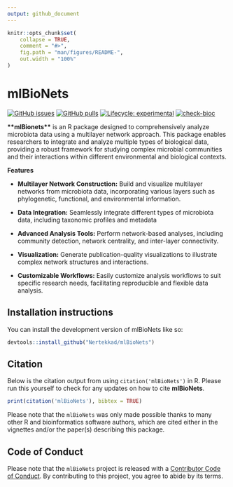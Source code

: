 ```yaml
---
output: github_document
---
```


<!-- README.md is generated from README.Rmd. Please edit that file -->

```r
knitr::opts_chunk$set(
    collapse = TRUE,
    comment = "#>",
    fig.path = "man/figures/README-",
    out.width = "100%"
)
```

# mlBioNets

<!-- badges: start -->

[![GitHub issues](https://img.shields.io/github/issues/Nertekkad/mlBioNets)](https://github.com/Nertekkad/mlBioNets/issues) [![GitHub pulls](https://img.shields.io/github/issues-pr/Nertekkad/mlBioNets)](https://github.com/Nertekkad/mlBioNets/pulls)
[![Lifecycle: experimental](https://img.shields.io/badge/lifecycle-experimental-orange.svg)](https://lifecycle.r-lib.org/articles/stages.html#experimental)
[![check-bioc](https://github.com/Nertekkad/mlBioNets/actions/workflows/check-bioc.yml/badge.svg)](https://github.com/Nertekkad/mlBioNets/actions/workflows/check-bioc.yml)
<!-- badges: end -->

**\*\*mlBionets\*\*** is an R package designed to comprehensively analyze microbiota data using a multilayer network approach. This package enables researchers to integrate and analyze multiple types of biological data, providing a robust framework for studying complex microbial communities and their interactions within different environmental and biological contexts.

**Features**

-   **Multilayer Network Construction:** Build and visualize multilayer networks from microbiota data, incorporating various layers such as phylogenetic, functional, and environmental information.

-   **Data Integration:** Seamlessly integrate different types of microbiota data, including taxonomic profiles and metadata

-   **Advanced Analysis Tools:** Perform network-based analyses, including community detection, network centrality, and inter-layer connectivity.

-   **Visualization:** Generate publication-quality visualizations to illustrate complex network structures and interactions.

-   **Customizable Workflows:** Easily customize analysis workflows to suit specific research needs, facilitating reproducible and flexible data analysis.

## Installation instructions

You can install the development version of mlBioNets like so:

```r
devtools::install_github("Nertekkad/mlBioNets")
```

## Citation

Below is the citation output from using `citation('mlBioNets')` in R. Please run this yourself to check for any updates on how to cite **mlBioNets**.

```r
print(citation('mlBioNets'), bibtex = TRUE)
```

Please note that the `mlBioNets` was only made possible thanks to many other R and bioinformatics software authors, which are cited either in the vignettes and/or the paper(s) describing this package.

## Code of Conduct

Please note that the `mlBioNets` project is released with a [Contributor Code of Conduct](http://bioconductor.org/about/code-of-conduct/). By contributing to this project, you agree to abide by its terms.
